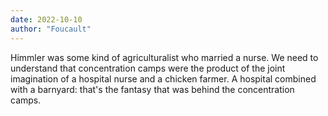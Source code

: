```yaml
---
date: 2022-10-10
author: "Foucault"
---
```


Himmler was some kind of agriculturalist who married a nurse. We need to understand that concentration camps were the product of the joint imagination of a hospital nurse and a chicken farmer. A hospital combined with a barnyard: that's the fantasy that was behind the concentration camps.
